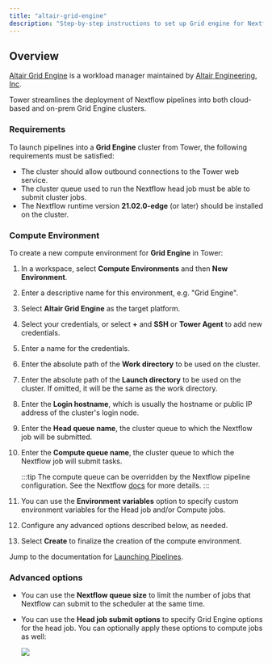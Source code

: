 ```yaml
---
title: "altair-grid-engine"
description: "Step-by-step instructions to set up Grid engine for Nextflow Tower."
---
```


## Overview

[Altair Grid Engine](https://www.altair.com/grid-engine/) is a workload manager maintained by [Altair Engineering, Inc](https://www.altair.com).

Tower streamlines the deployment of Nextflow pipelines into both cloud-based and on-prem Grid Engine clusters.

### Requirements

To launch pipelines into a **Grid Engine** cluster from Tower, the following requirements must be satisfied:

- The cluster should allow outbound connections to the Tower web service.
- The cluster queue used to run the Nextflow head job must be able to submit cluster jobs.
- The Nextflow runtime version **21.02.0-edge** (or later) should be installed on the cluster.

### Compute Environment

To create a new compute environment for **Grid Engine** in Tower:

1.  In a workspace, select **Compute Environments** and then **New Environment**.

2.  Enter a descriptive name for this environment, e.g. "Grid Engine".

3.  Select **Altair Grid Engine** as the target platform.

4.  Select your credentials, or select **+** and **SSH** or **Tower Agent** to add new credentials.

5.  Enter a name for the credentials.

6.  Enter the absolute path of the **Work directory** to be used on the cluster.

7.  Enter the absolute path of the **Launch directory** to be used on the cluster. If omitted, it will be the same as the work directory.

8.  Enter the **Login hostname**, which is usually the hostname or public IP address of the cluster's login node.

9.  Enter the **Head queue name**, the cluster queue to which the Nextflow job will be submitted.

10. Enter the **Compute queue name**, the cluster queue to which the Nextflow job will submit tasks.

    :::tip
    The compute queue can be overridden by the Nextflow pipeline configuration. See the Nextflow [docs](https://www.nextflow.io/docs/latest/process.html#queue) for more details.
    :::

11. You can use the **Environment variables** option to specify custom environment variables for the Head job and/or Compute jobs.

12. Configure any advanced options described below, as needed.

13. Select **Create** to finalize the creation of the compute environment.

Jump to the documentation for [Launching Pipelines](../launch/launchpad.mdx).

### Advanced options

- You can use the **Nextflow queue size** to limit the number of jobs that Nextflow can submit to the scheduler at the same time.

- You can use the **Head job submit options** to specify Grid Engine options for the head job. You can optionally apply these options to compute jobs as well:

  ![](./_images/head_job_propagation.png)
